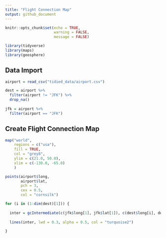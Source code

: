 ```yaml
---
title: "Flight Connection Map"
output: github_document
---
```


```r
knitr::opts_chunk$set(echo = TRUE,
                      warning = FALSE,
                      message = FALSE)

library(tidyverse)
library(maps)
library(geosphere)
```


## Data Import

```r
airport = read_csv("tidied_data/airport.csv")

dest = airport %>% 
  filter(airport != "JFK") %>% 
  drop_na()
  
jfk = airport %>% 
  filter(airport == "JFK")
```


## Create Flight Connection Map


```r
map("world",
    regions = c("usa"), 
    fill = TRUE, 
    col = "grey8",
    ylim = c(21.0, 50.0), 
    xlim = c(-130.0, -65.0)
    )

points(airport$long,
       airport$lat, 
       pch = 3,
       cex = 0.5,
       col = "cornsilk")

for (i in (1:dim(dest)[1])) { 
  
  inter = gcIntermediate(c(jfk$long[1], jfk$lat[1]), c(dest$long[i], dest$lat[i]))
  
  lines(inter, lwd = 0.3, alpha = 0.5, col = "turquoise2")
  
}
```

